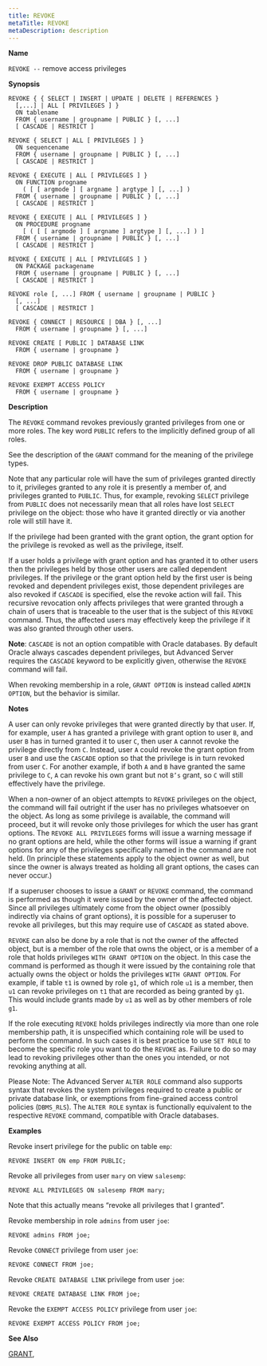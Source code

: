 ```yaml
---
title: REVOKE
metaTitle: REVOKE
metaDescription: description
---
```


**Name**

`REVOKE --` remove access privileges

**Synopsis**

``` text
REVOKE { { SELECT | INSERT | UPDATE | DELETE | REFERENCES }
  [,...] | ALL [ PRIVILEGES ] }
  ON tablename
  FROM { username | groupname | PUBLIC } [, ...]
  [ CASCADE | RESTRICT ]

REVOKE { SELECT | ALL [ PRIVILEGES ] }
  ON sequencename
  FROM { username | groupname | PUBLIC } [, ...]
  [ CASCADE | RESTRICT ]

REVOKE { EXECUTE | ALL [ PRIVILEGES ] }
  ON FUNCTION progname
    ( [ [ argmode ] [ argname ] argtype ] [, ...] )
  FROM { username | groupname | PUBLIC } [, ...]
  [ CASCADE | RESTRICT ]

REVOKE { EXECUTE | ALL [ PRIVILEGES ] }
  ON PROCEDURE progname
    [ ( [ [ argmode ] [ argname ] argtype ] [, ...] ) ]
  FROM { username | groupname | PUBLIC } [, ...]
  [ CASCADE | RESTRICT ]

REVOKE { EXECUTE | ALL [ PRIVILEGES ] }
  ON PACKAGE packagename
  FROM { username | groupname | PUBLIC } [, ...]
  [ CASCADE | RESTRICT ]

REVOKE role [, ...] FROM { username | groupname | PUBLIC }
  [, ...]
  [ CASCADE | RESTRICT ]

REVOKE { CONNECT | RESOURCE | DBA } [, ...]
  FROM { username | groupname } [, ...]

REVOKE CREATE [ PUBLIC ] DATABASE LINK
  FROM { username | groupname }

REVOKE DROP PUBLIC DATABASE LINK
  FROM { username | groupname }

REVOKE EXEMPT ACCESS POLICY
  FROM { username | groupname }
```

**Description**

The `REVOKE` command revokes previously granted privileges from one or
more roles. The key word `PUBLIC` refers to the implicitly defined group
of all roles.

See the description of the `GRANT` command for the meaning of the
privilege types.

Note that any particular role will have the sum of privileges granted
directly to it, privileges granted to any role it is presently a member
of, and privileges granted to `PUBLIC`. Thus, for example, revoking
`SELECT` privilege from `PUBLIC` does not necessarily mean that all
roles have lost `SELECT` privilege on the object: those who have it
granted directly or via another role will still have it.

If the privilege had been granted with the grant option, the grant
option for the privilege is revoked as well as the privilege, itself.

If a user holds a privilege with grant option and has granted it to
other users then the privileges held by those other users are called
dependent privileges. If the privilege or the grant option held by the
first user is being revoked and dependent privileges exist, those
dependent privileges are also revoked if `CASCADE` is specified, else
the revoke action will fail. This recursive revocation only affects
privileges that were granted through a chain of users that is traceable
to the user that is the subject of this `REVOKE` command. Thus, the
affected users may effectively keep the privilege if it was also granted
through other users.

**Note**: `CASCADE` is not an option compatible with Oracle databases.
By default Oracle always cascades dependent privileges, but Advanced
Server requires the `CASCADE` keyword to be explicitly given, otherwise
the `REVOKE` command will fail.

When revoking membership in a role, `GRANT OPTION` is instead called
`ADMIN OPTION`, but the behavior is similar.

**Notes**

A user can only revoke privileges that were granted directly by that
user. If, for example, user `A` has granted a privilege with grant
option to user `B`, and user `B` has in turned granted it to user `C`,
then user `A` cannot revoke the privilege directly from `C`. Instead,
user `A` could revoke the grant option from user `B` and use the
`CASCADE` option so that the privilege is in turn revoked from user `C`.
For another example, if both `A` and `B` have granted the same privilege
to `C`, `A` can revoke his own grant but not `B’s` grant, so `C` will
still effectively have the privilege.

When a non-owner of an object attempts to `REVOKE` privileges on the
object, the command will fail outright if the user has no privileges
whatsoever on the object. As long as some privilege is available, the
command will proceed, but it will revoke only those privileges for which
the user has grant options. The `REVOKE ALL PRIVILEGES` forms will issue
a warning message if no grant options are held, while the other forms
will issue a warning if grant options for any of the privileges
specifically named in the command are not held. (In principle these
statements apply to the object owner as well, but since the owner is
always treated as holding all grant options, the cases can never occur.)

If a superuser chooses to issue a `GRANT` or `REVOKE` command, the
command is performed as though it were issued by the owner of the
affected object. Since all privileges ultimately come from the object
owner (possibly indirectly via chains of grant options), it is possible
for a superuser to revoke all privileges, but this may require use of
`CASCADE` as stated above.

`REVOKE` can also be done by a role that is not the owner of the
affected object, but is a member of the role that owns the object, or is
a member of a role that holds privileges `WITH GRANT OPTION` on the
object. In this case the command is performed as though it were issued
by the containing role that actually owns the object or holds the
privileges `WITH GRANT OPTION`. For example, if table `t1` is owned by
role `g1`, of which role `u1` is a member, then `u1` can revoke
privileges on `t1` that are recorded as being granted by `g1`. This
would include grants made by `u1` as well as by other members of role
`g1`.

If the role executing `REVOKE` holds privileges indirectly via more than
one role membership path, it is unspecified which containing role will
be used to perform the command. In such cases it is best practice to use
`SET ROLE` to become the specific role you want to do the `REVOKE` as.
Failure to do so may lead to revoking privileges other than the ones you
intended, or not revoking anything at all.

Please Note: The Advanced Server `ALTER ROLE` command also supports
syntax that revokes the system privileges required to create a public or
private database link, or exemptions from fine-grained access control
policies (`DBMS_RLS`). The `ALTER ROLE` syntax is functionally
equivalent to the respective `REVOKE` command, compatible with Oracle
databases.

**Examples**

Revoke insert privilege for the public on table `emp`:

``` text
REVOKE INSERT ON emp FROM PUBLIC;
```

Revoke all privileges from user `mary` on view `salesemp`:

``` text
REVOKE ALL PRIVILEGES ON salesemp FROM mary;
```

Note that this actually means “revoke all privileges that I granted”.

Revoke membership in role `admins` from user `joe`:

``` text
REVOKE admins FROM joe;
```

Revoke `CONNECT` privilege from user `joe`:

``` text
REVOKE CONNECT FROM joe;
```

Revoke `CREATE DATABASE LINK` privilege from user `joe`:

``` text
REVOKE CREATE DATABASE LINK FROM joe;
```

Revoke the `EXEMPT ACCESS POLICY` privilege from user `joe`:

``` text
REVOKE EXEMPT ACCESS POLICY FROM joe;
```

**See Also**

[GRANT](grant),
